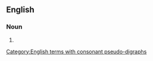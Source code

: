 ==English==

===Noun===
{{head|en|noun form}}

# {{plural of|en|upheaval}}

[[Category:English terms with consonant pseudo-digraphs]]
